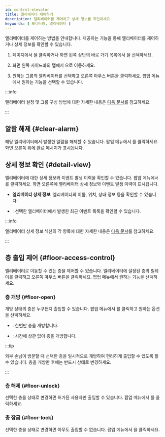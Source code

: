 ```yaml
---
id: control-elevator
title: 엘리베이터 제어하기
description: 엘리베이터를 제어하고 상세 정보를 확인하세요.
keywords: [ 모니터링, 엘리베이터 ]
---
```


엘리베이터를 제어하는 방법을 안내합니다. 제공하는 기능을 통해 엘리베이터를 제어하거나 상세 정보를 확인할 수 있습니다.

1. <Cmd sid='common.header.launcher' /> 페이지에서 <Cmd sid='common.header.arena' />을 클릭하거나 화면 왼쪽 상단의 바로 가기 목록에서 <Cmd sid='common.header.arena' />을 선택하세요. 

1. 화면 왼쪽 사이드바의 <Cmd sid='arena.tree.door.title' /> 탭에서 <Cmd sid='arena.tree.door.allElevatorGroups' />으로 이동하세요. 

1. 원하는 그룹의 엘리베이터를 선택하고 오른쪽 마우스 버튼을 클릭하세요. 팝업 메뉴에서 원하는 기능을 선택할 수 있습니다.

:::info

엘리베이터 설정 및 그룹 구성 방법에 대한 자세한 내용은 [다음 문서](#)를 참고하세요.

:::

## 알람 해제 {#clear-alarm}

해당 엘리베이터에서 발생한 알람을 해제할 수 있습니다. 팝업 메뉴에서 <Cmd sid='arena.tree.contextMenu.clearAlarm' />를 클릭하세요. 화면 오른쪽 위에 완료 메시지가 표시됩니다.

## 상세 정보 확인 {#detail-view}

엘리베이터에 대한 상세 정보와 이벤트 발생 이력을 확인할 수 있습니다. 팝업 메뉴에서 <Cmd sid='arena.tree.contextMenu.viewDetail' />를 클릭하세요. 화면 오른쪽에 엘리베이터 상세 정보와 이벤트 발생 이력이 표시됩니다.

* **엘리베이터 상세 정보**: 엘리베이터의 이름, 위치, 상태 정보 등을 확인할 수 있습니다.

* <Cmd sid='arena.recentEvent' />: 선택한 엘리베이터에서 발생한 최근 이벤트 목록을 확인할 수 있습니다.

:::info

엘리베이터 상세 정보 섹션의 각 항목에 대한 자세한 내용은 [다음 문서](#)를 참고하세요.

:::

## 층 출입 제어 {#floor-access-control}

엘리베이터로 이동할 수 있는 층을 제어할 수 있습니다. 엘리베이터에 설정된 층의 릴레이를 클릭하고 오른쪽 마우스 버튼을 클릭하세요. 팝업 메뉴에서 원하는 기능을 선택하세요.

### 층 개방 {#floor-open}

개방 상태의 층은 누구든지 출입할 수 있습니다. 팝업 메뉴에서 <Cmd sid='arena.tree.contextMenu.unlock' />를 클릭하고 원하는 옵션을 선택하세요.

* <Cmd sid='arena.tree.contextMenu.unlockOnce' />: 한번만 층을 개방합니다.

* <Cmd sid='arena.tree.contextMenu.unlockPermanent' />: 시간에 상관 없이 층을 개방합니다.

:::tip

외부 손님이 방문할 때 선택한 층을 일시적으로 개방하여 편리하게 출입할 수 있도록 할 수 있습니다. 층을 개방한 후에는 반드시 <Cmd sid='arena.tree.contextMenu.normalize' /> 상태로 변경하세요.

:::

### 층 해제 {#floor-unlock}

선택한 층을 <Cmd sid='arena.tree.contextMenu.normalize' /> 상태로 변경하면 허가된 사용자만 출입할 수 있습니다. 팝업 메뉴에서 <Cmd sid='arena.tree.contextMenu.normalize' />를 클릭하세요.

### 층 잠금 {#floor-lock}

선택한 층을 <Cmd sid='arena.tree.contextMenu.lock' /> 상태로 변경하면 아무도 출입할 수 없습니다. 팝업 메뉴에서 <Cmd sid='arena.tree.contextMenu.lock' />을 클릭하세요.